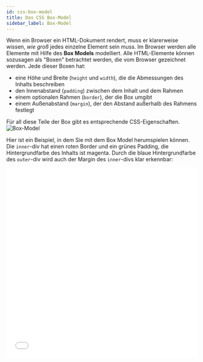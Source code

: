 ---
id: css-box-model
title: Das CSS Box-Model
sidebar_label: Box-Model
---

Wenn ein Browser ein HTML-Dokument rendert, muss er klarerweise wissen, *wie groß* jedes einzelne Element sein muss.
Im Browser werden alle Elemente mit Hilfe des **Box Models** modelliert. Alle HTML-Elemente können sozusagen als
"Boxen" betrachtet werden, die vom Browser gezeichnet werden. Jede dieser Boxen hat:
- eine Höhe und Breite (`height` und `width`), die die Abmessungen des Inhalts beschreiben
- den Innenabstand (`padding`) zwischen dem Inhalt und dem Rahmen
- einem optionalen Rahmen (`border`), der die Box umgibt
- einem Außenabstand (`margin`), der den Abstand außerhalb des Rahmens festlegt

Für all diese Teile der Box gibt es entsprechende CSS-Eigenschaften. 
![Box-Model](https://upload.wikimedia.org/wikipedia/commons/7/7a/Boxmodell-detail.png)

Hier ist ein Beispiel, in dem Sie mit dem Box Model herumspielen können. Die `inner`-div hat
einen roten Border und ein grünes Padding, die Hintergrundfarbe des Inhalts ist magenta. Durch
die blaue Hintergrundfarbe des `outer`-div wird auch der Margin des `inner`-divs klar erkennbar:

<iframe width="100%" height="500" src="//jsfiddle.net/michivo/qb2rezkf/35/embedded/result,html,css/dark/" allowfullscreen="allowfullscreen" frameborder="0"></iframe>